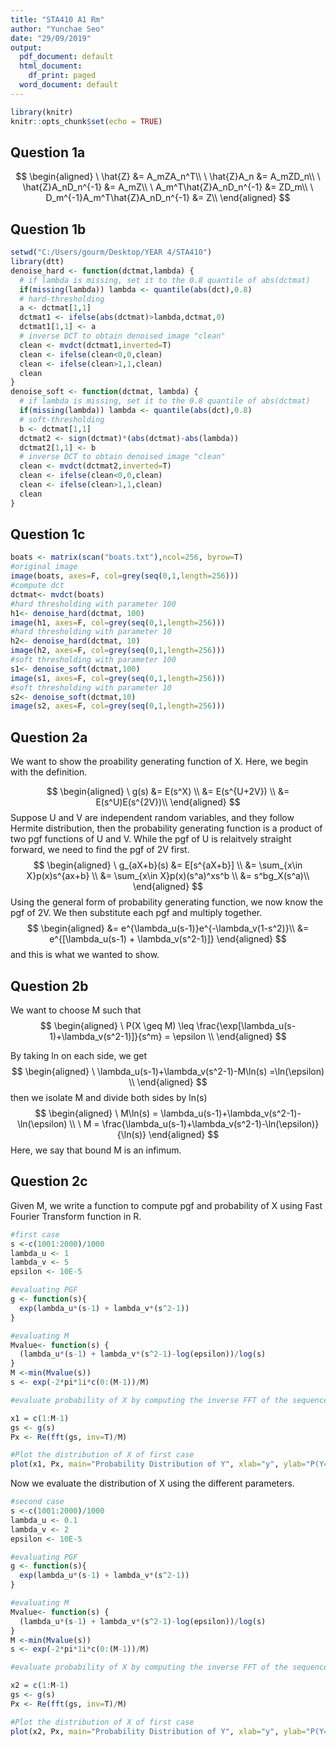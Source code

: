---
title: "STA410 A1 Rm"
author: "Yunchae Seo"
date: "29/09/2019"
output:
  pdf_document: default
  html_document:
    df_print: paged
  word_document: default
---

```{r setup, include=FALSE}
library(knitr)
knitr::opts_chunk$set(echo = TRUE)
```

## Question 1a
\textbf{Answer:} 
$$ 
\begin{aligned}
\ \hat{Z} 
&= A_mZA_n^T\\
\ \hat{Z}A_n 
&= A_mZD_n\\
\ \hat{Z}A_nD_n^{-1}
&= A_mZ\\
\ A_m^T\hat{Z}A_nD_n^{-1}
&= ZD_m\\
\ D_m^{-1}A_m^T\hat{Z}A_nD_n^{-1}
&= Z\\
\end{aligned}
$$

## Question 1b 
```{r}
setwd("C:/Users/gourm/Desktop/YEAR 4/STA410")
library(dtt)
denoise_hard <- function(dctmat,lambda) {
  # if lambda is missing, set it to the 0.8 quantile of abs(dctmat)
  if(missing(lambda)) lambda <- quantile(abs(dct),0.8)
  # hard-thresholding
  a <- dctmat[1,1]
  dctmat1 <- ifelse(abs(dctmat)>lambda,dctmat,0)
  dctmat1[1,1] <- a
  # inverse DCT to obtain denoised image "clean"
  clean <- mvdct(dctmat1,inverted=T)
  clean <- ifelse(clean<0,0,clean)
  clean <- ifelse(clean>1,1,clean)
  clean
}
denoise_soft <- function(dctmat, lambda) {
  # if lambda is missing, set it to the 0.8 quantile of abs(dctmat)
  if(missing(lambda)) lambda <- quantile(abs(dct),0.8)
  # soft-thresholding
  b <- dctmat[1,1]
  dctmat2 <- sign(dctmat)*(abs(dctmat)-abs(lambda))
  dctmat2[1,1] <- b
  # inverse DCT to obtain denoised image "clean"
  clean <- mvdct(dctmat2,inverted=T)
  clean <- ifelse(clean<0,0,clean)
  clean <- ifelse(clean>1,1,clean)
  clean 
}
```

## Question 1c
```{r}
boats <- matrix(scan("boats.txt"),ncol=256, byrow=T)
#original image 
image(boats, axes=F, col=grey(seq(0,1,length=256)))
#compute dct 
dctmat<- mvdct(boats)
#hard thresholding with parameter 100
h1<- denoise_hard(dctmat, 100)
image(h1, axes=F, col=grey(seq(0,1,length=256)))
#hard thresholding with parameter 10
h2<- denoise_hard(dctmat, 10)
image(h2, axes=F, col=grey(seq(0,1,length=256)))
#soft thresholding with parameter 100
s1<- denoise_soft(dctmat,100)
image(s1, axes=F, col=grey(seq(0,1,length=256)))
#soft thresholding with parameter 10
s2<- denoise_soft(dctmat,10)
image(s2, axes=F, col=grey(seq(0,1,length=256)))
```
## Question 2a
We want to show the proability generating function of X. Here, we begin with the definition. 
 
\textbf{Answer:} 
$$ 
\begin{aligned}
\ g(s) 
&= E(s^X) \\
&= E(s^{U+2V}) \\
&= E(s^U)E(s^{2V})\\
\end{aligned}
$$
Suppose U and V are independent random variables, and they follow Hermite distribution, then the probability generating function is a product of two pgf functions of U and V. While the pgf of U is relaitvely straight forward, we need to find the pgf of 2V first.
\textbf{Answer:} 
$$ 
\begin{aligned}
\ g_{aX+b}(s) 
&= E[s^{aX+b}] \\
&= \sum_{x\in X}p(x)s^{ax+b} \\
&= \sum_{x\in X}p(x)(s^a)^xs^b \\
&= s^bg_X(s^a)\\
\end{aligned}
$$
Using the general form of probability generating function, we now know the pgf of 2V. We then substitute each pgf and multiply together. 
\textbf{Answer:} 
$$
\begin{aligned}
&= e^{\lambda_u(s-1)}e^{-\lambda_v(1-s^2)}\\
&= e^{[\lambda_u(s-1) + \lambda_v(s^2-1)]}
\end{aligned}
$$ 
and this is what we wanted to show. 

## Question 2b 
We want to choose M such that 
\textbf{Answer:} 
$$ 
\begin{aligned}
\ P(X \geq M) \leq \frac{\exp[\lambda_u(s-1)+\lambda_v(s^2-1)]}{s^m} = \epsilon \\ 
\end{aligned}
$$

By taking ln on each side, we get 
\textbf{Answer:} 
$$ 
\begin{aligned}
\ \lambda_u(s-1)+\lambda_v(s^2-1)-M\ln(s) =\ln(\epsilon) \\
\end{aligned}
$$ 
then we isolate M and divide both sides by ln(s)
\textbf{Answer:} 
$$ 
\begin{aligned}
\ M\ln(s) = \lambda_u(s-1)+\lambda_v(s^2-1)-\ln(\epsilon) \\
\ M = \frac{\lambda_u(s-1)+\lambda_v(s^2-1)-\ln(\epsilon)}{\ln(s)}
\end{aligned}
$$
Here, we say that bound M is an infimum. 

## Question 2c
Given M, we write a function to compute pgf and probability of X using Fast Fourier Transform function in R. 

```{r}
#first case 
s <-c(1001:2000)/1000
lambda_u <- 1 
lambda_v <- 5 
epsilon <- 10E-5

#evaluating PGF 
g <- function(s){
  exp(lambda_u*(s-1) + lambda_v*(s^2-1))
}

#evaluating M 
Mvalue<- function(s) {
  (lambda_u*(s-1) + lambda_v*(s^2-1)-log(epsilon))/log(s)
}
M <-min(Mvalue(s))
s <- exp(-2*pi*1i*c(0:(M-1))/M)

#evaluate probability of X by computing the inverse FFT of the sequence of first case 

x1 = c(1:M-1)
gs <- g(s)
Px <- Re(fft(gs, inv=T)/M)

#Plot the distribution of X of first case 
plot(x1, Px, main="Probability Distribution of Y", xlab="y", ylab="P(Y=y)", type = "h", lwd =5) 

```
Now we evaluate the distribution of X using the different parameters. 
```{r}
#second case 
s <-c(1001:2000)/1000
lambda_u <- 0.1 
lambda_v <- 2
epsilon <- 10E-5

#evaluating PGF 
g <- function(s){
  exp(lambda_u*(s-1) + lambda_v*(s^2-1))
}

#evaluating M 
Mvalue<- function(s) {
  (lambda_u*(s-1) + lambda_v*(s^2-1)-log(epsilon))/log(s)
}
M <-min(Mvalue(s))
s <- exp(-2*pi*1i*c(0:(M-1))/M)

#evaluate probability of X by computing the inverse FFT of the sequence of first case 

x2 = c(1:M-1)
gs <- g(s)
Px <- Re(fft(gs, inv=T)/M)

#Plot the distribution of X of first case 
plot(x2, Px, main="Probability Distribution of Y", xlab="y", ylab="P(Y=y)", type = "h", lwd =5) 

```



